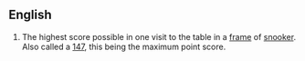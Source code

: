 ==English==

# {{context|snooker}} The highest score possible in one visit to the table in a [[frame]] of [[snooker]]. Also called a [[147]], this being the maximum point score.